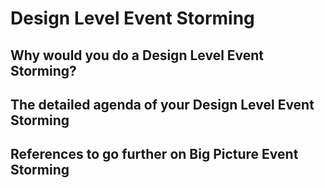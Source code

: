 # Design Level Event Storming
## Why would you do a Design Level Event Storming?
## The detailed agenda of your Design Level Event Storming
## References to go further on Big Picture Event Storming
